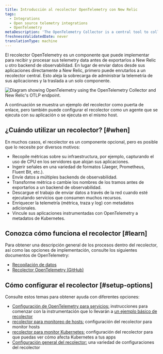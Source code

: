 ```yaml
---
title: Introducción al recolector OpenTelemetry con New Relic
tags:
  - Integrations
  - Open source telemetry integrations
  - OpenTelemetry
metaDescription: 'The OpenTelemetry Collector is a central tool to collect, process, and export your telemetry to New Relic and beyond.'
freshnessValidatedDate: never
translationType: machine
---
```



El recolector OpenTelemetry es un componente que puede implementar para recibir y procesar sus telemetry data antes de exportarlos a New Relic u otro backend de observabilidad. En lugar de enviar datos desde sus aplicaciones directamente a New Relic, primero puede enrutarlos a un recolector central. Esto aleja la sobrecarga de administrar la telemetría de sus aplicaciones y la traslada a un solo componente.

<img
  title="Diagram of OTLP with collector"
  alt="Diagram showing OpenTelemetry using the OpenTelemetry Collector and New Relic's OTLP endpoint."
  src={opentelemetryNativeOtlpWithCollector}
/>

<figcaption>
  A continuación se muestra un ejemplo del recolector como puerta de enlace, pero también puede configurar el recolector como un agente que se ejecuta con su aplicación o se ejecuta en el mismo host.
</figcaption>

## ¿Cuándo utilizar un recolector? [#when]

En muchos casos, el recolector es un componente opcional, pero es posible que lo necesite por diversos motivos:

* Recopile métricas sobre su infraestructura, por ejemplo, capturando el uso de CPU en los servidores que alojan sus aplicaciones.
* Ingerir señales en una variedad de formatos (Jaeger, Prometheus, Fluent Bit, etc.).
* Envíe datos a múltiples backends de observabilidad.
* Transforme métrica o cambie los nombres de los tramos antes de exportarlos a un backend de observabilidad.
* Descargue el trabajo de enviar datos a través de la red cuando esté ejecutando servicios que consumen muchos recursos.
* Enriquecer la telemetría (métrica, traza y log) con metadatos adicionales.
* Vincule sus aplicaciones instrumentadas con OpenTelemetry a metadatos de Kubernetes.

## Conozca cómo funciona el recolector [#learn]

Para obtener una descripción general de los procesos dentro del recolector, así como las opciones de implementación, consulte los siguientes documentos de OpenTelemetry:

* [Recopilación de datos](https://opentelemetry.io/docs/concepts/data-collection/)
* [Recolector OpenTelemetry (GitHub)](https://github.com/open-telemetry/opentelemetry-collector/blob/main/README.md)

## Cómo configurar el recolector [#setup-options]

Consulte estos temas para obtener ayuda con diferentes opciones:

* [Configuración de OpenTelemetry para servicios:](/docs/more-integrations/open-source-telemetry-integrations/opentelemetry/opentelemetry-setup#collector-export) instrucciones para comenzar con la instrumentación que lo llevarán a [un ejemplo básico de recolector](/docs/more-integrations/open-source-telemetry-integrations/opentelemetry/collector/opentelemetry-collector-basic)
* [recolector para monitoreo de hosts:](/docs/more-integrations/open-source-telemetry-integrations/opentelemetry/collector/opentelemetry-collector-infra-hosts) configuración del recolector para monitor hosts
* [recolector para monitor Kubernetes:](/docs/kubernetes-pixie/kubernetes-integration/advanced-configuration/link-otel-applications-kubernetes) configuración del recolector para que puedas ver cómo afecta Kubernetes a tus apps
* [Configuración general del recolector:](/docs/more-integrations/open-source-telemetry-integrations/opentelemetry/collector/opentelemetry-collector-configs) una variedad de configuraciones del recolector